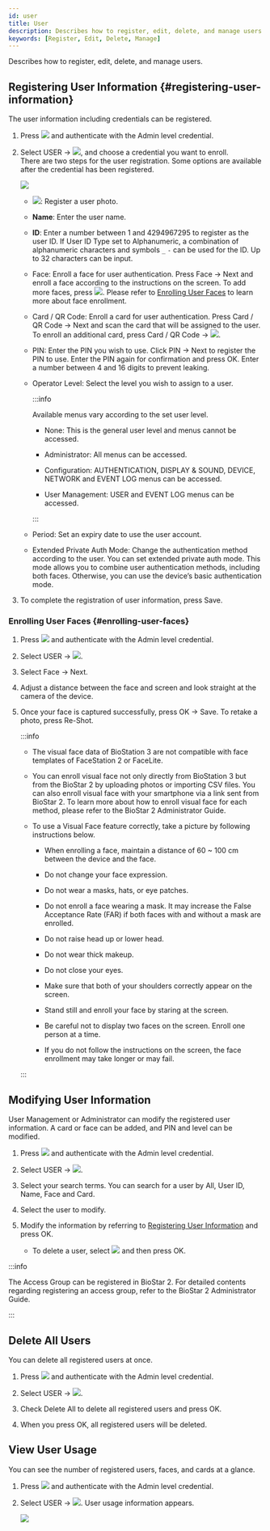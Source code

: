 ```yaml
---
id: user
title: User
description: Describes how to register, edit, delete, and manage users.
keywords: [Register, Edit, Delete, Manage]
---
```


Describes how to register, edit, delete, and manage users.

## Registering User Information {#registering-user-information}

The user information including credentials can be registered.

1. Press <Image src='/img/device/ico-menu.svg' ico /> and authenticate with the Admin level credential.

1. Select <Cmd>USER</Cmd> → <Image src='/img/device/ico-add.svg' ico />, and choose a credential you want to enroll.<br/>There are two steps for the user registration. Some options are available after the credential has been registered.

    <Image src='/img/device/device-user-add.png' className='none' />

    * <Image src='/img/device/ico-photo.svg' ico />: Register a user photo.

    * **Name**: Enter the user name.

    * **ID**: Enter a number between 1 and 4294967295 to register as the user ID. If <Cmd>User ID Type</Cmd> set to <Cmd>Alphanumeric</Cmd>, a combination of alphanumeric characters and symbols `_` `-` can be used for the ID. Up to 32 characters can be input.

    * <Cmd>Face</Cmd>: Enroll a face for user authentication. Press <Cmd>Face</Cmd> → <Cmd>Next</Cmd> and enroll a face according to the instructions on the screen. To add more faces, press <Image src='/img/device/ico-add.svg' ico />. Please refer to [Enrolling User Faces](#enrolling-user-faces) to learn more about face enrollment.

    * <Cmd>Card / QR Code</Cmd>: Enroll a card for user authentication. Press <Cmd>Card / QR Code</Cmd> → <Cmd>Next</Cmd> and scan the card that will be assigned to the user. To enroll an additional card, press <Cmd>Card / QR Code</Cmd> → <Image src='/img/device/ico-add.svg' ico />.

    * <Cmd>PIN</Cmd>: Enter the PIN you wish to use. Click <Cmd>PIN</Cmd> → <Cmd>Next</Cmd> to register the PIN to use. Enter the PIN again for confirmation and press <Cmd>OK</Cmd>. Enter a number between 4 and 16 digits to prevent leaking.

    * <Cmd>Operator Level</Cmd>: Select the level you wish to assign to a user.

        :::info

        Available menus vary according to the set user level.

        * <Cmd>None</Cmd>: This is the general user level and menus cannot be accessed.

        * <Cmd>Administrator</Cmd>: All menus can be accessed.

        * <Cmd>Configuration</Cmd>: <Cmd>AUTHENTICATION</Cmd>, <Cmd>DISPLAY & SOUND</Cmd>, <Cmd>DEVICE</Cmd>, <Cmd>NETWORK</Cmd> and <Cmd>EVENT LOG</Cmd> menus can be accessed.

        * <Cmd>User Management</Cmd>: <Cmd>USER</Cmd> and <Cmd>EVENT LOG</Cmd> menus can be accessed.

        :::

    * <Cmd>Period</Cmd>: Set an expiry date to use the user account.

    * <Cmd>Extended Private Auth Mode</Cmd>: Change the authentication method according to the user. You can set extended private auth mode. This mode allows you to combine user authentication methods, including both faces. Otherwise, you can use the device’s basic authentication mode.

1. To complete the registration of user information, press <Cmd>Save</Cmd>.

### Enrolling User Faces {#enrolling-user-faces}

1. Press <Image src='/img/device/ico-menu.svg' ico /> and authenticate with the Admin level credential.

1. Select <Cmd>USER</Cmd> → <Image src='/img/device/ico-add.svg' ico />.

1. Select <Cmd>Face</Cmd> → <Cmd>Next</Cmd>.

1. Adjust a distance between the face and screen and look straight at the camera of the device.

1. Once your face is captured successfully, press <Cmd>OK</Cmd> → <Cmd>Save</Cmd>. To retake a photo, press <Cmd>Re-Shot</Cmd>.

    :::info

    * The visual face data of BioStation 3 are not compatible with face templates of FaceStation 2 or FaceLite.

    * You can enroll visual face not only directly from BioStation 3 but from the BioStar 2 by uploading photos or importing CSV files. You can also enroll visual face with your smartphone via a link sent from BioStar 2. To learn more about how to enroll visual face for each method, please refer to the BioStar 2 Administrator Guide.

    * To use a Visual Face feature correctly, take a picture by following instructions below.

        * When enrolling a face, maintain a distance of 60 ~ 100 cm between the device and the face.

        * Do not change your face expression.

        * Do not wear a masks, hats, or eye patches.

        * Do not enroll a face wearing a mask. It may increase the False Acceptance Rate (FAR) if both faces with and without a mask are enrolled.

        * Do not raise head up or lower head.

        * Do not wear thick makeup.

        * Do not close your eyes.

        * Make sure that both of your shoulders correctly appear on the screen.

        * Stand still and enroll your face by staring at the screen.

        * Be careful not to display two faces on the screen. Enroll one person at a time.

        * If you do not follow the instructions on the screen, the face enrollment may take longer or may fail.

    :::

## Modifying User Information

User Management or Administrator can modify the registered user information. A card or face can be added, and PIN and level can be modified.

1. Press <Image src='/img/device/ico-menu.svg' ico /> and authenticate with the Admin level credential.

1. Select <Cmd>USER</Cmd> → <Image src='/img/device/ico-search.svg' ico />.

1. Select your search terms. You can search for a user by <Cmd>All</Cmd>, <Cmd>User ID</Cmd>, <Cmd>Name</Cmd>, <Cmd>Face</Cmd> and <Cmd>Card</Cmd>.

1. Select the user to modify.

1. Modify the information by referring to [Registering User Information](#registering-user-information) and press <Cmd>OK</Cmd>.

    * To delete a user, select <Image src='/img/device/ico-delete.svg' ico /> and then press <Cmd>OK</Cmd>.

:::info

The <Cmd>Access Group</Cmd> can be registered in BioStar 2. For detailed contents regarding registering an access group, refer to the BioStar 2 Administrator Guide.

:::

## Delete All Users

You can delete all registered users at once.

1. Press <Image src='/img/device/ico-menu.svg' ico /> and authenticate with the Admin level credential.

1. Select <Cmd>USER</Cmd> → <Image src='/img/device/ico-delete.svg' ico />.

1. Check <Cmd>Delete All</Cmd> to delete all registered users and press <Cmd>OK</Cmd>.

1. When you press <Cmd>OK</Cmd>, all registered users will be deleted.

## View User Usage

You can see the number of registered users, faces, and cards at a glance.

1. Press <Image src='/img/device/ico-menu.svg' ico /> and authenticate with the Admin level credential.

1. Select <Cmd>USER</Cmd> → <Image src='/img/device/ico-info.svg' ico />. User usage information appears.

    <Image src='/img/device/device-user-usage.png' />